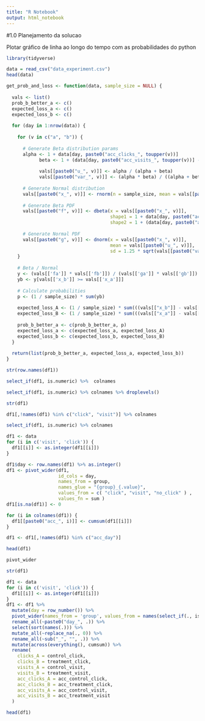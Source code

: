 ```yaml
---
title: "R Notebook"
output: html_notebook
---
```


#1.0 Planejamento da solucao

Plotar gráfico de linha ao longo do tempo com as probabilidades do python



```r
library(tidyverse)

```



```r
data = read_csv("data_experiment.csv")
head(data)


```

```r
get_prob_and_loss <- function(data, sample_size = NULL) {
  
  vals <- list()
  prob_b_better_a <- c()
  expected_loss_a <- c()
  expected_loss_b <- c()
  
  for (day in 1:nrow(data)) {
    
    for (v in c("a", "b")) {
      
      # Generate Beta distribution params
      alpha <- 1 + data[day, paste0("acc_clicks_", toupper(v))]
            beta <- 1 + (data[day, paste0("acc_visits_", toupper(v))] - data[day, paste0("acc_clicks_", toupper(v))])
            
            vals[[paste0("u_", v)]] <- alpha / (alpha + beta)
            vals[[paste0("var_", v)]] <- (alpha * beta) / ((alpha + beta)^2 * (alpha + beta + 1))
      
      # Generate Normal distribution
      vals[[paste0("x_", v)]] <- rnorm(n = sample_size, mean = vals[[paste0("u_", v)]], sd = 1.25 * sqrt(vals[[paste0("var_", v)]]))
      
      # Generate Beta PDF
      vals[[paste0("f", v)]] <- dbeta(x = vals[[paste0("x_", v)]],
                                      shape1 = 1 + data[day, paste0("acc_clicks_", toupper(v))],
                                      shape2 = 1 + (data[day, paste0("acc_visits_", toupper(v))] - data[day, paste0("acc_clicks_", toupper(v))]))
      
      # Generate Normal PDF
      vals[[paste0("g", v)]] <- dnorm(x = vals[[paste0("x_", v)]],
                                      mean = vals[[paste0("u_", v)]],
                                      sd = 1.25 * sqrt(vals[[paste0("var_", v)]]))
    }
    
    # Beta / Normal
    y <- (vals[['fa']] * vals[['fb']]) / (vals[['ga']] * vals[['gb']])
    yb <- y[vals[['x_b']] >= vals[['x_a']]]
    
    # Calculate probabilities
    p <- (1 / sample_size) * sum(yb)
    
    expected_loss_A <- (1 / sample_size) * sum(((vals[["x_b"]] - vals[["x_a"]]) * y)[vals[["x_b"]] >= vals[["x_a"]]])
    expected_loss_B <- (1 / sample_size) * sum(((vals[["x_a"]] - vals[["x_b"]]) * y)[vals[["x_a"]] >= vals[["x_b"]]])
    
    prob_b_better_a <- c(prob_b_better_a, p)
    expected_loss_a <- c(expected_loss_a, expected_loss_A)
    expected_loss_b <- c(expected_loss_b, expected_loss_B)
  }
  
  return(list(prob_b_better_a, expected_loss_a, expected_loss_b))
}
```


```r
str(row.names(df1))
```
```r
select_if(df1, is.numeric) %>%  colnames
```
```r
select_if(df1, is.numeric) %>% colnames %>% droplevels()
```


```r
str(df1)
```


```r
df1[,!names(df1) %in% c("click", "visit")] %>% colnames
```
```r
select_if(df1, is.numeric) %>% colnames 
```



```r
df1 <- data
for (i in c('visit', 'click')) {
  df1[[i]] <- as.integer(df1[[i]])
}

df1$day <- row.names(df1) %>% as.integer()
df1 <- pivot_wider(df1, 
                   id_cols = day, 
                   names_from = group, 
                   names_glue = "{group}_{.value}",
                   values_from = c( "click", "visit", "no_click" ) , 
                   values_fn = sum )
df1[is.na(df1)] <- 0

for (i in colnames(df1)) {
  df1[[paste0("acc_", i)]] <- cumsum(df1[[i]])
}

df1 <- df1[,!names(df1) %in% c("acc_day")]

head(df1)

```

```r
pivot_wider
```


```r
str(df1)
```





```r
df1 <- data
for (i in c('visit', 'click')) {
  df1[[i]] <- as.integer(df1[[i]])
}
df1 <- df1 %>% 
  mutate(day = row_number()) %>% 
  pivot_wider(names_from = 'group', values_from = names(select_if(., is.numeric)), values_fn = sum) %>% 
  rename_all(~paste0("day_", .)) %>% 
  select(sort(names(.))) %>% 
  mutate_all(~replace_na(., 0)) %>% 
  rename_all(~sub("_", "", .)) %>% 
  mutate(across(everything(), cumsum)) %>% 
  rename(
    clicks_A = control_click,
    clicks_B = treatment_click,
    visits_A = control_visit,
    visits_B = treatment_visit,
    acc_clicks_A = acc_control_click,
    acc_clicks_B = acc_treatment_click,
    acc_visits_A = acc_control_visit,
    acc_visits_B = acc_treatment_visit
  )
```

```r
head(df1)
```



